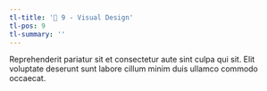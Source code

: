 ```yaml
---
tl-title: '🎨 9 - Visual Design'
tl-pos: 9
tl-summary: ''
---
```


Reprehenderit pariatur sit et consectetur aute sint culpa qui sit. Elit voluptate deserunt sunt labore cillum minim duis ullamco commodo occaecat.
